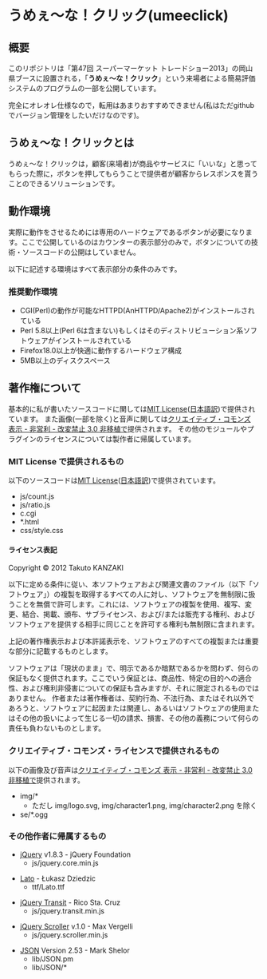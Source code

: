 = うめぇ～な！クリック(umeeclick) =
== 概要 ==
このリポジトリは「第47回 スーパーマーケット トレードショー2013」の岡山県ブースに設置される，「'''うめぇ～な！クリック'''」という来場者による簡易評価システムのプログラムの一部を公開しています。

完全にオレオレ仕様なので，転用はあまりおすすめできません(私はただgithubでバージョン管理をしたいだけなのです)。

== うめぇ～な！クリックとは ==
うめぇ～な！クリックは，顧客(来場者)が商品やサービスに「いいな」と思ってもらった際に，ボタンを押してもらうことで提供者が顧客からレスポンスを貰うことのできるソリューションです。


== 動作環境 ==
実際に動作をさせるためには専用のハードウェアであるボタンが必要になります。ここで公開しているのはカウンターの表示部分のみで，ボタンについての技術・ソースコードの公開はしていません。

以下に記述する環境はすべて表示部分の条件のみです。

=== 推奨動作環境 ===
* CGI(Perl)の動作が可能なHTTPD(AnHTTPD/Apache2)がインストールされている
* Perl 5.8以上(Perl 6は含まない)もしくはそのディストリビューション系ソフトウェアがインストールされている
* Firefox18.0以上が快適に動作するハードウェア構成
* 5MB以上のディスクスペース


== 著作権について ==
基本的に私が書いたソースコードに関しては[[http://opensource.org/licenses/mit-license.php|MIT License]]([[http://sourceforge.jp/projects/opensource/wiki/licenses%2FMIT_license|日本語訳]])で提供されています。
また画像(一部を除く)と音声に関しては[[http://creativecommons.org/licenses/by-nc-nd/3.0/deed.ja/|クリエイティブ・コモンズ 表示 - 非営利 - 改変禁止 3.0 非移植]]で提供されます。
その他のモジュールやプラグインのライセンスについては製作者に帰属しています。

=== MIT License で提供されるもの ===
以下のソースコードは[[http://opensource.org/licenses/mit-license.php|MIT License]]([[http://sourceforge.jp/projects/opensource/wiki/licenses%2FMIT_license|日本語訳]])で提供されています。
* js/count.js
* js/ratio.js
* c.cgi
* *.html
* css/style.css

==== ライセンス表記 ====
Copyright &copy; 2012 Takuto KANZAKI

以下に定める条件に従い、本ソフトウェアおよび関連文書のファイル（以下「ソフトウェア」）の複製を取得するすべての人に対し、ソフトウェアを無制限に扱うことを無償で許可します。これには、ソフトウェアの複製を使用、複写、変更、結合、掲載、頒布、サブライセンス、および/または販売する権利、およびソフトウェアを提供する相手に同じことを許可する権利も無制限に含まれます。

上記の著作権表示および本許諾表示を、ソフトウェアのすべての複製または重要な部分に記載するものとします。

ソフトウェアは「現状のまま」で、明示であるか暗黙であるかを問わず、何らの保証もなく提供されます。ここでいう保証とは、商品性、特定の目的への適合性、および権利非侵害についての保証も含みますが、それに限定されるものではありません。 作者または著作権者は、契約行為、不法行為、またはそれ以外であろうと、ソフトウェアに起因または関連し、あるいはソフトウェアの使用またはその他の扱いによって生じる一切の請求、損害、その他の義務について何らの責任も負わないものとします。 

=== クリエイティブ・コモンズ・ライセンスで提供されるもの ===
以下の画像及び音声は[[http://creativecommons.org/licenses/by-nc-nd/3.0/deed.ja/|クリエイティブ・コモンズ 表示 - 非営利 - 改変禁止 3.0 非移植]]で提供されます。
* img/*
** ただし img/logo.svg, img/character1.png, img/character2.png を除く
* se/*.ogg

=== その他作者に帰属するもの ===
* [[http://jquery.org/|jQuery]] v1.8.3 - jQuery Foundation
** js/jquery.core.min.js

* [[http://www.google.com/webfonts/specimen/Lato| Lato]] - Łukasz Dziedzic
** ttf/Lato.ttf

* [[http://ricostacruz.com/jquery.transit/|jQuery Transit]] - Rico Sta. Cruz
** js/jquery.transit.min.js

* [[http://www.maxvergelli.com/jquery-scroller/|jQuery Scroller]] v.1.0 - Max Vergelli
** js/jquery.scroller.min.js	

*[[http://search.cpan.org/dist/JSON-2.53/|JSON]] Version 2.53 - Mark Shelor
** lib/JSON.pm
** lib/JSON/*
